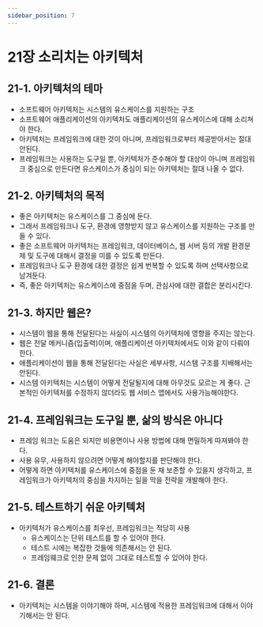 ```yaml
---
sidebar_position: 7
---
```


# 21장 소리치는 아키텍처

## 21-1. 아키텍처의 테마

- 소프트웨어 아키텍처는 시스템의 유스케이스를 지원하는 구조
- 소프트웨어 애플리케이션의 아키텍처도 애플리케이션의 유스케이스에 대해 소리쳐야 한다.
- 아키텍처는 프레임워크에 대한 것이 아니며, 프레임워크로부터 제공받아서는 절대 안된다.
- 프레임워크는 사용하는 도구일 뿐, 아키텍처가 준수해야 할 대상이 아니며 프레임워크 중심으로 만든다면
  유스케이스가 중심이 되는 아키텍처는 절대 나올 수 없다.

## 21-2. 아키텍처의 목적

- 좋은 아키텍처는 유스케이스를 그 중심에 둔다.
- 그래서 프레임워크나 도구, 환경에 영향받지 않고 유스케이스를 지원하는 구조를 만들 수 있다.
- 좋은 소프트웨어 아키텍처는 프레임워크, 데이터베이스, 웹 서버 등의 개발 환경문제 및 도구에 대해서 결정을 미를 수 있도록 만든다.
- 프레임워크나 도구 환경에 대한 결정은 쉽게 번복할 수 있도록 하며 선택사항으로 남겨둔다.
- 즉, 좋은 아키텍처는 유스케이스에 중점을 두며, 관심사에 대한 결합은 분리시킨다.

## 21-3. 하지만 웹은?

- 시스템이 웹을 통해 전달된다는 사실이 시스템의 아키텍처에 영향을 주지는 않는다.
- 웹은 전달 메커니즘(입출력)이며, 애플리케이션 아키텍처에서도 이와 같이 다뤄야 한다.
- 애플리케이션이 웹을 통해 전달된다는 사실은 세부사항, 시스템 구조를 지배해서는 안된다.
- 시스템 아키텍처는 시스템이 어떻게 전달될지에 대해 아무것도 모르는 게 좋다.
  근본적인 아키텍처를 수정하지 않더라도 웹 서비스 앱에서도 사용가능해야한다.

## 21-4. 프레임워크는 도구일 뿐, 삶의 방식은 아니다

- 프레임 워크는 도움은 되지만 비용면이나 사용 방법에 대해 면밀하게 따져봐야 한다.
- 사용 유무, 사용하지 않으려면 어떻게 해야할지를 판단해야 한다.
- 어떻게 하면 아키텍처를 유스케이스에 중점을 둔 채 보존할 수 있을지 생각하고, 프레임워크가 아키텍처의 중심을 차지하는 일을 막을 전략을 개발해야 한다.

## 21-5. 테스트하기 쉬운 아키텍처

- 아키텍처가 유스케이스를 최우선, 프레임워크는 적당히 사용
  - 유스케이스는 단위 테스트를 할 수 있어야 한다.
  - 테스트 시에는 복잡한 것들에 의존해서는 안 된다.
  - 프레임웨크로 인한 문제 없이 그대로 테스트할 수 있어야 한다.

## 21-6. 결론

- 아키텍처는 시스템을 이야기해야 하며, 시스템에 적용한 프레임워크에 대해서 이야기해서는 안 된다.
